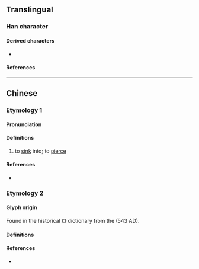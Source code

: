 {{character info}}
==Translingual==

===Han character===
{{Han char|rn=18|rad=刀|as=06|sn=8|four=82600|canj=ORLN|ids=⿰合刂}}

====Derived characters====
* {{l|mul|[[箚]]}}

====References====
{{Han ref|kx=0139.080|hdz=10336.080|uh=34E3}}

----

==Chinese==

===Etymology 1===
{{zh-forms|alt=⿰⿱⺈𦥑刂<!-- Note: 𠜼 is listed as a separate character in Dictionary of Chinese Character Variants. Refer http://dict.variants.moe.edu.tw/variants/rbt/word_attribute.rbt?quote_code=QzAwNTk5 -->}}

====Pronunciation====
{{zh-pron
|m=qià
|c=zak6
|mc=y
|oc=
|ma=
|cat=v
}}

====Definitions====
{{zh-hanzi}}

# {{zh-hg}} to [[sink]] into; to [[pierce]] <!-- 《廣韻·洽韻》 㓣，入也。 《集韻·洽韻》 㓣，陷也。 《正字通·刀部》 㓣，刺入也。 -->

====References====
* {{R:twedu|C00565}}

===Etymology 2===

====Glyph origin====
Found in the historical {{w|Yupian}} 《{{w2|zh|玉篇}}》 dictionary from the {{w|Liang dynasty}} (543 AD).

====Definitions====
{{zh-see|割|ha}}

====References====
* {{R:twedu|A00366-008#24}}